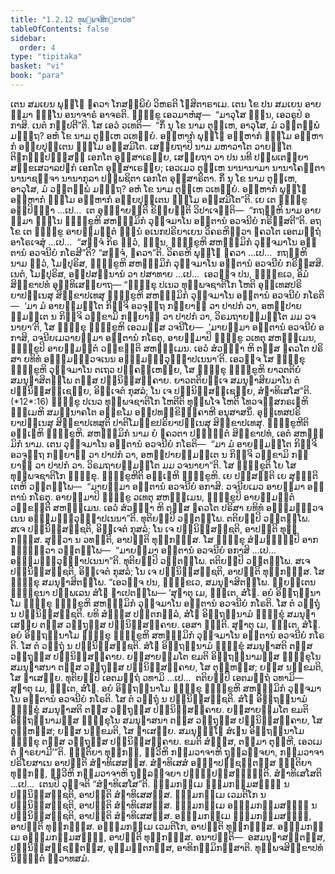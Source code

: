 ```yaml
---
title: "1.2.12 ທຸພ຺ພຈສິກ຺ຂາປທ"
tableOfContents: false
sidebar:
  order: 4
type: "tipitaka"
basket: "vi"
book: "para"
---
```



<DynamicBreadcrumb />

<Division number="424" book="para">

<Paragraph number="1729" book="para">
ເຕນ ສມເຍນ ພຸທ຺ໂຘ ຠຄວາ ໂກສມ຺ພິຍໍ ວິຫຣຕິ ໂຆສິຕາຣາເມ. ເຕນ ໂຂ ປນ ສມເຍນ ອາຍສ຺ມາ ຉນ຺ໂນ ອນາຈາຣໍ ອາຈຣຕິ. ຠິກ຺ຂູ ເອວມາຫໍສຸ—  “ມາວຸໂສ ຉນ຺ນ, ເອວຣູປໍ ອກາສິ. ເນຕໍ ກປ຺ປຕີ”ຕິ. ໂສ ເອວໍ ວເທຕິ—  “ກິໍ ນຸ ໂຂ ນາມ ຕຸມ຺ເຫ, ອາວຸໂສ, ມໍ ວຕ຺ຕພ຺ພໍ ມຎ຺ຎຖ? ອຫໍ ໂຂ ນາມ ຕຸມ຺ເຫ ວເທຍ຺ຍໍ. ອມ຺ຫາກໍ ພຸທ຺ໂຘ ອມ຺ຫາກໍ ຘມ຺ໂມ ອມ຺ຫາກໍ ອຍ຺ຍປຸຕ຺ເຕນ ຘມ຺ໂມ ອຠິສມິໂຕ. ເສຍ຺ຍຖາປິ ນາມ ມຫາວາໂຕ ວາຍນ຺ໂຕ ຕິຓກຏ຺ຐປຓ຺ຓສຏໍ ເອກໂຕ ອຸສ຺ສາເຣຍ຺ຍ, ເສຍ຺ຍຖາ ວາ ປນ ນທີ ປພ຺ພເຕຍ຺ຍາ ສງ຺ຂເສວາລປຓກໍ ເອກໂຕ ອຸສ຺ສາເຣຍ຺ຍ; ເອວເມວ ຕຸມ຺ເຫ ນານານາມາ ນານາໂຄຕ຺ຕາ ນານາຊຈ຺ຈາ ນານາກຸລາ ປພ຺ພຊິຕາ ເອກໂຕ ອຸສ຺ສາຣິຕາ. ກິໍ ນຸ ໂຂ ນາມ ຕຸມ຺ເຫ, ອາວຸໂສ, ມໍ ວຕ຺ຕພ຺ພໍ ມຎ຺ຎຖ? ອຫໍ ໂຂ ນາມ ຕຸມ຺ເຫ ວເທຍ຺ຍໍ. ອມ຺ຫາກໍ ພຸທ຺ໂຘ ອມ຺ຫາກໍ ຘມ຺ໂມ ອມ຺ຫາກໍ ອຍ຺ຍປຸຕ຺ເຕນ ຘມ຺ໂມ ອຠິສມິໂຕ”ຕິ. ເຍ ເຕ ຠິກ຺ຂູ ອປ຺ປິຈ຺ຉາ …ເປ…  ເຕ ອຸຊ຺ຌາຍນ຺ຕິ ຂິຍ຺ຍນ຺ຕິ ວິປາເຈນ຺ຕິ—  “ກຖຎ຺ຫິ ນາມ ອາຍສ຺ມາ ຉນ຺ໂນ ຠິກ຺ຂູຫິ ສຫຘມ຺ມິກໍ ວຸຈ຺ຈມາໂນ ອຕ຺ຕານໍ ອວຈນີຍໍ ກຣິສ຺ສຕີ”ຕິ.
</Paragraph>

<Paragraph number="1730" book="para">
ອຖ ໂຂ ເຕ ຠິກ຺ຂູ ອາຍສ຺ມນ຺ຕໍ ຉນ຺ນໍ ອເນກປຣິຍາເຍນ ວິຄຣຫິຕ຺ວາ ຠຄວໂຕ ເອຕມຕ຺ຖໍ ອາໂຣເຈສຸໍ …ເປ…  “ສຈ຺ຈໍ ກິຣ ຕ຺ວໍ, ຉນ຺ນ, ຠິກ຺ຂູຫິ ສຫຘມ຺ມິກໍ ວຸຈ຺ຈມາໂນ ອຕ຺ຕານໍ ອວຈນີຍໍ ກໂຣສີ”ຕິ? “ສຈ຺ຈໍ, ຠຄວາ”ຕິ. ວິຄຣຫິ ພຸທ຺ໂຘ ຠຄວາ …ເປ…  ກຖຎ຺ຫິ ນາມ ຕ຺ວໍ, ໂມຆປຸຣິສ, ຠິກ຺ຂູຫິ ສຫຘມ຺ມິກໍ ວຸຈ຺ຈມາໂນ ອຕ຺ຕານໍ ອວຈນີຍໍ ກຣິສ຺ສສິ. ເນຕໍ, ໂມຆປຸຣິສ, ອປ຺ປສນ຺ນານໍ ວາ ປສາທາຍ …ເປ…  ເອວຎ຺ຈ ປນ, ຠິກ຺ຂເວ, ອິມໍ ສິກ຺ຂາປທໍ ອຸທ຺ທິເສຍ຺ຍາຖ—
</Paragraph>

</Division>
<Division number="425" book="para">

<Paragraph number="1731" book="para">
<Emphasis>“ຠິກ຺ຂຸ ປເນວ ທຸພ຺ພຈຊາຕິໂກ ໂຫຕິ ອຸທ຺ເທສປຣິຍາປນ຺ເນສຸ ສິກ຺ຂາປເທສຸ ຠິກ຺ຂູຫິ ສຫຘມ຺ມິກໍ ວຸຈ຺ຈມາໂນ ອຕ຺ຕານໍ ອວຈນີຍໍ ກໂຣຕິ—  ‘ມາ ມໍ ອາຍສ຺ມນ຺ໂຕ ກິຎ຺ຈິ ອວຈຸຕ຺ຖ ກລ຺ຍາຓໍ ວາ ປາປກໍ ວາ, ອຫມ຺ປາຍສ຺ມນ຺ເຕ ນ ກິຎ຺ຈິ ວກ຺ຂາມິ ກລ຺ຍາຓໍ ວາ ປາປກໍ ວາ, ວິຣມຖາຍສ຺ມນ຺ໂຕ ມມ ວຈນາຍາ’ຕິ, ໂສ ຠິກ຺ຂຸ ຠິກ຺ຂູຫິ ເອວມສ຺ສ ວຈນີໂຍ—  ‘ມາຍສ຺ມາ ອຕ຺ຕານໍ ອວຈນີຍໍ ອກາສິ, ວຈນີຍເມວາຍສ຺ມາ ອຕ຺ຕານໍ ກໂຣຕຸ, ອາຍສ຺ມາປິ ຠິກ຺ຂູ ວເທຕຸ ສຫຘມ຺ເມນ, ຠິກ຺ຂູປິ ອາຍສ຺ມນ຺ຕໍ ວກ຺ຂນ຺ຕິ ສຫຘມ຺ເມນ. ເອວໍ ສໍວທ຺ຘາ ຫິ ຕສ຺ສ ຠຄວໂຕ ປຣິສາ ຍທິທໍ ອຎ຺ຎມຎ຺ຎວຈເນນ ອຎ຺ຎມຎ຺ຎວຸຏ຺ຐາປເນນາ’ຕິ. ເອວຎ຺ຈ ໂສ ຠິກ຺ຂຸ ຠິກ຺ຂູຫິ ວຸຈ຺ຈມາໂນ ຕເຖວ ປຄ຺ຄຓ຺ເຫຍ຺ຍ, ໂສ ຠິກ຺ຂຸ ຠິກ຺ຂູຫິ ຍາວຕຕິຍໍ ສມນຸຠາສິຕພ຺ໂພ ຕສ຺ສ ປຏິນິສ຺ສຄ຺ຄາຍ. ຍາວຕຕິຍຎ຺ເຈ ສມນຸຠາສິຍມາໂນ ຕໍ ປຏິນິສ຺ສຊ຺ເຊຍ຺ຍ, ອິຈ຺ເຈຕໍ ກຸສລໍ; ໂນ ເຈ ປຏິນິສ຺ສຊ຺ເຊຍ຺ຍ, ສໍຆາທິເສໂສ”</Emphasis>ຕິ. (*12*:<Emphasis>16</Emphasis>)
</Paragraph>

</Division>
<Division number="426" book="para">

<Paragraph number="1732" book="para">
<Emphasis>ຠິກ຺ຂູ ປເນວ ທຸພ຺ພຈຊາຕິໂກ ໂຫຕີ</Emphasis>ຕິ ທຸພ຺ພໂຈ ໂຫຕິ ໂທວຈສ຺ສກຣເຓຫິ ຘມ຺ເມຫິ ສມນ຺ນາຄໂຕ ອກ຺ຂໂມ ອປ຺ປທກ຺ຂິຓຄ຺ຄາຫີ ອນຸສາສນິໍ.
</Paragraph>

<Paragraph number="1733" book="para">
<Emphasis>ອຸທ຺ເທສປຣິຍາປນ຺ເນສຸ ສິກ຺ຂາປເທສູ</Emphasis>ຕິ ປາຕິໂມກ຺ຂປຣິຍາປນ຺ເນສຸ ສິກ຺ຂາປເທສຸ.
</Paragraph>

<Paragraph number="1734" book="para">
<Emphasis>ຠິກ຺ຂູຫີ</Emphasis>ຕິ ອຎ຺ເຎຫິ ຠິກ຺ຂູຫິ.
</Paragraph>

<Paragraph number="1735" book="para">
<Emphasis>ສຫຘມ຺ມິກໍ</Emphasis> ນາມ ຍໍ ຠຄວຕາ ປຎ຺ຎຕ຺ຕໍ ສິກ຺ຂາປທໍ, ເອຕໍ ສຫຘມ຺ມິກໍ ນາມ.
</Paragraph>

<Paragraph number="1736" book="para">
ເຕນ ວຸຈ຺ຈມາໂນ ອຕ຺ຕານໍ ອວຈນີຍໍ ກໂຣຕິ—  “ມາ ມໍ ອາຍສ຺ມນ຺ໂຕ ກິຎ຺ຈິ ອວຈຸຕ຺ຖ ກລ຺ຍາຓໍ ວາ ປາປກໍ ວາ, ອຫມ຺ປາຍສ຺ມນ຺ເຕ ນ ກິຎ຺ຈິ ວກ຺ຂາມິ ກລ຺ຍາຓໍ ວາ ປາປກໍ ວາ. ວິຣມຖາຍສ຺ມນ຺ໂຕ ມມ ວຈນາຍາ”ຕິ.
</Paragraph>

<Paragraph number="1737" book="para">
<Emphasis>ໂສ ຠິກ຺ຂູ</Emphasis>ຕິ ໂຍ ໂສ ທຸພ຺ພຈຊາຕິໂກ ຠິກ຺ຂຸ.
</Paragraph>

<Paragraph number="1738" book="para">
<Emphasis>ຠິກ຺ຂູຫີ</Emphasis>ຕິ ອຎ຺ເຎຫິ ຠິກ຺ຂູຫິ. ເຍ ປສ຺ສນ຺ຕິ ເຍ ສຸຓນ຺ຕິ ເຕຫິ ວຕ຺ຕພ຺ໂພ—  “ມາຍສ຺ມາ ອຕ຺ຕານໍ ອວຈນີຍໍ ອກາສິ. ວຈນີຍເມວ ອາຍສ຺ມາ ອຕ຺ຕານໍ ກໂຣຕຸ. ອາຍສ຺ມາປິ ຠິກ຺ຂູ ວເທຕຸ ສຫຘມ຺ເມນ, ຠິກ຺ຂູປິ ອາຍສ຺ມນ຺ຕໍ ວກ຺ຂນ຺ຕິ ສຫຘມ຺ເມນ. ເອວໍ ສໍວທ຺ຘາ ຫິ ຕສ຺ສ ຠຄວໂຕ ປຣິສາ ຍທິທໍ ອຎ຺ຎມຎ຺ຎວຈເນນ ອຎ຺ຎມຎ຺ຎວຸຏ຺ຐາປເນນາ”ຕິ. ທຸຕິຍມ຺ປິ ວຕ຺ຕພ຺ໂພ. ຕຕິຍມ຺ປິ ວຕ຺ຕພ຺ໂພ. ສເຈ ປຏິນິສ຺ສຊ຺ຊຕິ, ອິຈ຺ເຈຕໍ ກຸສລໍ; ໂນ ເຈ ປຏິນິສ຺ສຊ຺ຊຕິ, ອາປຕ຺ຕິ ທຸກ຺ກຏສ຺ສ. ສຸຕ຺ວາ ນ ວທນ຺ຕິ, ອາປຕ຺ຕິ ທຸກ຺ກຏສ຺ສ. ໂສ ຠິກ຺ຂຸ ສໍຆມຊ຺ຌມ຺ປິ ອາກຑ຺ຒິຕ຺ວາ ວຕ຺ຕພ຺ໂພ—  “ມາຍສ຺ມາ ອຕ຺ຕານໍ ອວຈນີຍໍ ອກາສິ …ເປ…  ອຎ຺ຎມຎ຺ຎວຸຏ຺ຐາປເນນາ”ຕິ. ທຸຕິຍມ຺ປິ ວຕ຺ຕພ຺ໂພ. ຕຕິຍມ຺ປິ ວຕ຺ຕພ຺ໂພ. ສເຈ ປຏິນິສ຺ສຊ຺ຊຕິ, ອິຈ຺ເຈຕໍ ກຸສລໍ; ໂນ ເຈ ປຏິນິສ຺ສຊ຺ຊຕິ, ອາປຕ຺ຕິ ທຸກ຺ກຏສ຺ສ. ໂສ ຠິກ຺ຂຸ ສມນຸຠາສິຕພ຺ໂພ. “ເອວຎ຺ຈ ປນ, ຠິກ຺ຂເວ, ສມນຸຠາສິຕພ຺ໂພ. ພ຺ຍຕ຺ເຕນ ຠິກ຺ຂຸນາ ປຏິພເລນ ສໍໂຆ ຎາເປຕພ຺ໂພ—
</Paragraph>

</Division>
<Division number="427" book="para">

<Paragraph number="1739" book="para">
‘ສຸຓາຕຸ ເມ, ຠນ຺ເຕ, ສໍໂຆ. ອຍໍ ອິຕ຺ຖນ຺ນາໂມ ຠິກ຺ຂຸ ຠິກ຺ຂູຫິ ສຫຘມ຺ມິກໍ ວຸຈ຺ຈມາໂນ ອຕ຺ຕານໍ ອວຈນີຍໍ ກໂຣຕິ. ໂສ ຕໍ ວຕ຺ຖຸໍ ນ ປຏິນິສ຺ສຊ຺ຊຕິ. ຍທິ ສໍຆສ຺ສ ປຕ຺ຕກລ຺ລໍ, ສໍໂຆ ອິຕ຺ຖນ຺ນາມໍ ຠິກ຺ຂຸໍ ສມນຸຠາເສຍ຺ຍ ຕສ຺ສ ວຕ຺ຖຸສ຺ສ ປຏິນິສ຺ສຄ຺ຄາຍ. ເອສາ ຎຕ຺ຕິ.
</Paragraph>

<Paragraph number="1740" book="para">
ສຸຓາຕຸ ເມ, ຠນ຺ເຕ, ສໍໂຆ. ອຍໍ ອິຕ຺ຖນ຺ນາໂມ ຠິກ຺ຂຸ ຠິກ຺ຂູຫິ ສຫຘມ຺ມິກໍ ວຸຈ຺ຈມາໂນ ອຕ຺ຕານໍ ອວຈນີຍໍ ກໂຣຕິ. ໂສ ຕໍ ວຕ຺ຖຸໍ ນ ປຏິນິສ຺ສຊ຺ຊຕິ. ສໍໂຆ ອິຕ຺ຖນ຺ນາມໍ ຠິກ຺ຂຸໍ ສມນຸຠາສຕິ ຕສ຺ສ ວຕ຺ຖຸສ຺ສ ປຏິນິສ຺ສຄ຺ຄາຍ. ຍສ຺ສາຍສ຺ມໂຕ ຂມຕິ ອິຕ຺ຖນ຺ນາມສ຺ສ ຠິກ຺ຂຸໂນ ສມນຸຠາສນາ ຕສ຺ສ ວຕ຺ຖຸສ຺ສ ປຏິນິສ຺ສຄ຺ຄາຍ, ໂສ ຕຸຓ຺ຫສ຺ສ; ຍສ຺ສ ນກ຺ຂມຕິ, ໂສ ຠາເສຍ຺ຍ.
</Paragraph>

<Paragraph number="1741" book="para">
ທຸຕິຍມ຺ປິ ເອຕມຕ຺ຖໍ ວທາມິ …ເປ…  ຕຕິຍມ຺ປິ ເອຕມຕ຺ຖໍ ວທາມິ—  ສຸຓາຕຸ ເມ, ຠນ຺ເຕ, ສໍໂຆ. ອຍໍ ອິຕ຺ຖນ຺ນາໂມ ຠິກ຺ຂຸ ຠິກ຺ຂູຫິ ສຫຘມ຺ມິກໍ ວຸຈ຺ຈມາໂນ ອຕ຺ຕານໍ ອວຈນີຍໍ ກໂຣຕິ. ໂສ ຕໍ ວຕ຺ຖຸໍ ນ ປຏິນິສ຺ສຊ຺ຊຕິ. ສໍໂຆ ອິຕ຺ຖນ຺ນາມໍ ຠິກ຺ຂຸໍ ສມນຸຠາສຕິ ຕສ຺ສ ວຕ຺ຖຸສ຺ສ ປຏິນິສ຺ສຄ຺ຄາຍ. ຍສ຺ສາຍສ຺ມໂຕ ຂມຕິ ອິຕ຺ຖນ຺ນາມສ຺ສ ຠິກ຺ຂຸໂນ ສມນຸຠາສນາ ຕສ຺ສ ວຕ຺ຖຸສ຺ສ ປຏິນິສ຺ສຄ຺ຄາຍ, ໂສ ຕຸຓ຺ຫສ຺ສ; ຍສ຺ສ ນກ຺ຂມຕິ, ໂສ ຠາເສຍ຺ຍ.
</Paragraph>

<Paragraph number="1742" book="para">
ສມນຸຠຏ຺ໂຐ ສໍເຆນ ອິຕ຺ຖນ຺ນາໂມ ຠິກ຺ຂຸ ຕສ຺ສ ວຕ຺ຖຸສ຺ສ ປຏິນິສ຺ສຄ຺ຄາຍ. ຂມຕິ ສໍຆສ຺ສ, ຕສ຺ມາ ຕຸຓ຺ຫີ, ເອວເມຕໍ ຘາຣຍາມີ’”ຕິ.
</Paragraph>

</Division>
<Division number="428" book="para">

<Paragraph number="1743" book="para">
ຎຕ຺ຕິຍາ ທຸກ຺ກຏໍ, ທ຺ວີຫິ ກມ຺ມວາຈາຫິ ຖຸລ຺ລຈ຺ຈຍາ, ກມ຺ມວາຈາປຣິໂຍສາເນ ອາປຕ຺ຕິ ສໍຆາທິເສສສ຺ສ. ສໍຆາທິເສສໍ ອຊ຺ຌາປຊ຺ຊນ຺ຕສ຺ສ ຎຕ຺ຕິຍາ ທຸກ຺ກຏໍ, ທ຺ວີຫິ ກມ຺ມວາຈາຫິ ຖຸລ຺ລຈ຺ຈຍາ ປຏິປ຺ປສ຺ສມ຺ຠນ຺ຕິ.
</Paragraph>

<Paragraph number="1744" book="para">
<Emphasis>ສໍຆາທິເສໂສ</Emphasis>ຕິ …ເປ…  ເຕນປິ ວຸຈ຺ຈຕິ “ສໍຆາທິເສໂສ”ຕິ.
</Paragraph>

</Division>
<Division number="429" book="para">

<Paragraph number="1745" book="para">
ຘມ຺ມກມ຺ເມ ຘມ຺ມກມ຺ມສຎ຺ຎີ ນ ປຏິນິສ຺ສຊ຺ຊຕິ, ອາປຕ຺ຕິ ສໍຆາທິເສສສ຺ສ.
</Paragraph>

<Paragraph number="1746" book="para">
ຘມ຺ມກມ຺ເມ ເວມຕິໂກ ນ ປຏິນິສ຺ສຊ຺ຊຕິ, ອາປຕ຺ຕິ ສໍຆາທິເສສສ຺ສ.
</Paragraph>

<Paragraph number="1747" book="para">
ຘມ຺ມກມ຺ເມ ອຘມ຺ມກມ຺ມສຎ຺ຎີ ນ ປຏິນິສ຺ສຊ຺ຊຕິ, ອາປຕ຺ຕິ ສໍຆາທິເສສສ຺ສ.
</Paragraph>

<Paragraph number="1748" book="para">
ອຘມ຺ມກມ຺ເມ ຘມ຺ມກມ຺ມສຎ຺ຎີ, ອາປຕ຺ຕິ ທຸກ຺ກຏສ຺ສ.
</Paragraph>

<Paragraph number="1749" book="para">
ອຘມ຺ມກມ຺ເມ ເວມຕິໂກ, ອາປຕ຺ຕິ ທຸກ຺ກຏສ຺ສ.
</Paragraph>

<Paragraph number="1750" book="para">
ອຘມ຺ມກມ຺ເມ ອຘມ຺ມກມ຺ມສຎ຺ຎີ, ອາປຕ຺ຕິ ທຸກ຺ກຏສ຺ສ.
</Paragraph>

</Division>
<Division number="430" book="para">

<Paragraph number="1751" book="para">
ອນາປຕ຺ຕິ—  ອສມນຸຠາສນ຺ຕສ຺ສ, ປຏິນິສ຺ສຊ຺ຊນ຺ຕສ຺ສ, ອຸມ຺ມຕ຺ຕກສ຺ສ, ອາທິກມ຺ມິກສ຺ສາຕິ.

</Paragraph>
</Division>

<Paragraph number="1752" type="center" book="para">
ທຸພ຺ພຈສິກ຺ຂາປທໍ ນິຏ຺ຐິຕໍ ທ຺ວາທສມໍ.
</Paragraph>